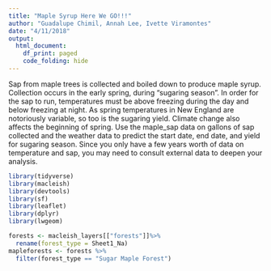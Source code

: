 ```yaml
---
title: "Maple Syrup Here We GO!!!"
author: "Guadalupe Chimil, Annah Lee, Ivette Viramontes"
date: "4/11/2018"
output:
  html_document:
    df_print: paged   
    code_folding: hide 
---  
```

Sap from maple trees is collected and boiled down to produce maple syrup. Collection occurs in the early spring, during “sugaring season”. In order for the sap to run, temperatures must be above freezing during the day and below freezing at night. As spring temperatures in New England are notoriously variable, so too is the sugaring yield. Climate change also affects the beginning of spring. Use the maple_sap data on gallons of sap collected and the weather data to predict the start date, end date, and yield for sugaring season. Since you only have a few years worth of data on temperature and sap, you may need to consult external data to deepen your analysis.

```r
library(tidyverse) 
library(macleish) 
library(devtools) 
library(sf) 
library(leaflet)
library(dplyr) 
library(lwgeom)  

forests <- macleish_layers[["forests"]]%>%
  rename(forest_type = Sheet1_Na) 
mapleforests <- forests %>%   
  filter(forest_type == "Sugar Maple Forest")   


```
